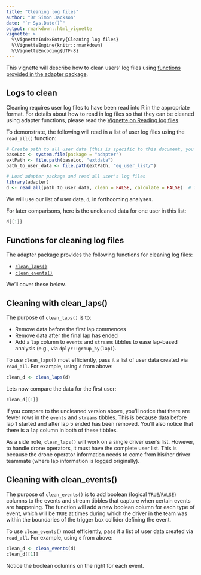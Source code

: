 ```yaml
---
title: "Cleaning log files"
author: "Dr Simon Jackson"
date: "`r Sys.Date()`"
output: rmarkdown::html_vignette
vignette: >
  %\VignetteIndexEntry{Cleaning log files}
  %\VignetteEngine{knitr::rmarkdown}
  %\VignetteEncoding{UTF-8}
---
```


This vignette will describe how to clean users' log files using [functions provided in the adapter package](#functions-for-cleaning-log-files).

## Logs to clean

Cleaning requires user log files to have been read into R in the appropriate format. For details about how to read in log files so that they can be cleaned using adapter functions, please read the [Vignette on Reading log files](reading.html).

To demonstrate, the following will read in a list of user log files using the `read_all()` function:

```r
# Create path to all user data (this is specific to this document, you'll need to create your own)
baseLoc <- system.file(package = "adapter")
extPath <- file.path(baseLoc, "extdata")
path_to_user_data <- file.path(extPath, "eg_user_list/")

# Load adapter package and read all user's log files
library(adapter)
d <- read_all(path_to_user_data, clean = FALSE, calculate = FALSE)  # Turn cleaning off so that we can do it separately
```

We will use our list of user data, `d`, in forthcoming analyses.

For later comparisons, here is the uncleaned data for one user in this list:

```r
d[[1]]
```

## Functions for cleaning log files

The adapter package provides the following functions for cleaning log files:

- [`clean_laps()`](#cleaning-with-clean_laps)
- [`clean_events()`](#cleaning-with-clean_events)

We'll cover these below.

## Cleaning with clean_laps()

The purpose of `clean_laps()` is to:

- Remove data before the first lap commences
- Remove data after the final lap has ended
- Add a `lap` column to `events` and `streams` tibbles to ease lap-based analysis (e.g., via `dplyr::group_by(lap)`).

To use `clean_laps()` most efficiently, pass it a list of user data created via `read_all`. For example, using `d` from above:

```r
clean_d <- clean_laps(d)
```

Lets now compare the data for the first user:

```r
clean_d[[1]]
```

If you compare to the uncleaned version above, you'll notice that there are fewer rows in the `events` and `streams` tibbles. This is because data before lap 1 started and after lap 5 ended has been removed. You'll also notice that there is a `lap` column in both of these tibbles.

As a side note, `clean_laps()` will work on a single driver user's list. However, to handle drone operators, it must have the complete user list. This is because the drone operator information needs to come from his/her driver teammate (where lap information is logged originally).

## Cleaning with clean_events()

The purpose of `clean_events()` is to add boolean (logical `TRUE`/`FALSE`) columns to the events and stream tibbles that capture when certain events are happening. The function will add a new boolean column for each type of event, which will be `TRUE` at times during which the driver in the team was within the boundaries of the trigger box collider defining the event.

To use `clean_events()` most efficiently, pass it a list of user data created via `read_all`. For example, using `d` from above:

```r
clean_d <- clean_events(d)
clean_d[[1]]
```

Notice the boolean columns on the right for each event.
